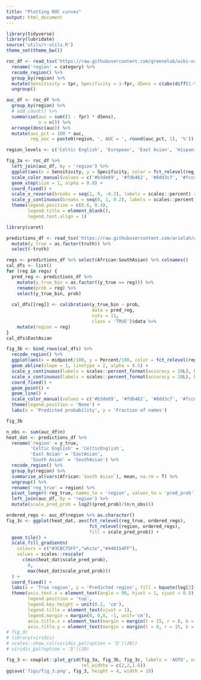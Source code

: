 ```yaml
---
title: "Plotting ROC curves"
output: html_document
---
```


```r
library(tidyverse)
library(lubridate)
source('utils/r-utils.R')
theme_set(theme_bw())

```

```r
roc_df <- read_tsv('https://raw.githubusercontent.com/greenelab/wiki-nationality-estimate/master/models/LSTM_roc_curves.tsv') %>% 
  rename('region' = category) %>% 
  recode_region() %>% 
  group_by(region) %>%
  mutate(Sensitivity = tpr, Specificity = 1-fpr, dSens = c(abs(diff(1-tpr)), 0)) %>% 
  ungroup()

auc_df <- roc_df %>% 
  group_by(region) %>% 
  # add_count() %>% 
  summarise(auc = sum((1 - fpr) * dSens),
            n = n()) %>% 
  arrange(desc(auc)) %>%
  mutate(auc_pct = 100 * auc,
         reg_auc = paste0(region, ', AUC = ', round(auc_pct, 1), '%'))

region_levels <- c('Celtic English', 'European', 'East Asian', 'Hispanic', 'South Asian', 'Muslim', 'Israel', 'African')

fig_3a <- roc_df %>% 
  left_join(auc_df, by = 'region') %>% 
  ggplot(aes(x = Sensitivity, y = Specificity, color = fct_relevel(reg_auc, as.character(auc_df$reg_auc)))) +
  scale_color_manual(values = c('#b3de69', '#fdb462', '#8dd3c7', '#fccde5', '#ffffb3', '#bebada',  '#80b1d3', '#fb8072')) +
  geom_step(size = 1, alpha = 0.8) +
  coord_fixed() +
  scale_x_reverse(breaks = seq(1, 0, -0.2), labels = scales::percent) +
  scale_y_continuous(breaks = seq(0, 1, 0.2), labels = scales::percent, limits = c(NA, 1.05)) +
  theme(legend.position = c(0.6, 0.4),
        legend.title = element_blank(),
        legend.text.align = 1)
```


```r
library(caret)

predictions_df <- read_tsv('https://raw.githubusercontent.com/arielah/wiki-nationality-estimate/predictions/data/LSTM_results_test.tsv') %>% 
  mutate(y_true = as.factor(truth)) %>% 
  select(-truth)

regs <- predictions_df %>% select(African:SouthAsian) %>% colnames()
cal_dfs <- list()
for (reg in regs) {
  pred_reg <- predictions_df %>%
    mutate(y_true_bin = as.factor((y_true == reg))) %>%
    rename(prob = reg) %>% 
    select(y_true_bin, prob)
  
  cal_dfs[[reg]] <- calibration(y_true_bin ~ prob,
                                data = pred_reg,
                                cuts = 11,
                                class = 'TRUE')$data %>%
    mutate(region = reg)
}
cal_dfs$EastAsian

```

```r
fig_3b <- bind_rows(cal_dfs) %>%
  recode_region() %>% 
  ggplot(aes(x = midpoint/100, y = Percent/100, color = fct_relevel(region, as.character(auc_df$region)))) +
  geom_abline(slope = 1, linetype = 2, alpha = 0.5) +
  scale_y_continuous(labels = scales::percent_format(accuracy = 20L), breaks = seq(0, 1, 0.2), limits = c(-0.005, 1.045)) +
  scale_x_continuous(labels = scales::percent_format(accuracy = 20L), breaks = seq(0, 1, 0.2), limits = c(0, 1)) +
  coord_fixed() +
  geom_point() +
  geom_line() +
  scale_color_manual(values = c('#b3de69', '#fdb462', '#8dd3c7', '#fccde5', '#ffffb3', '#bebada',  '#80b1d3', '#fb8072')) +
  theme(legend.position = 'None') +
  labs(x = 'Predicted probability', y = 'Fraction of names')

fig_3b


```

```r
n_obs <- sum(auc_df$n)
heat_dat <- predictions_df %>% 
  rename('region' = y_true,
         'Celtic English' = 'CelticEnglish',
         'East Asian' = 'EastAsian',
         'South Asian' = 'SouthAsian') %>% 
  recode_region() %>% 
  group_by(region) %>% 
  summarise_at(vars(African:`South Asian`), mean, na.rm = T) %>% 
  ungroup() %>% 
  rename('reg_true' = region) %>% 
  pivot_longer(-reg_true, names_to = 'region', values_to = 'pred_prob') %>% 
  left_join(auc_df, by = 'region') %>% 
  mutate(scale_pred_prob = log2((pred_prob)/(n/n_obs)))

ordered_regs <- auc_df$region %>% as.character()
fig_3c <- ggplot(heat_dat, aes(fct_relevel(reg_true, ordered_regs), 
                               fct_relevel(region, ordered_regs), 
                               fill = scale_pred_prob)) + 
  geom_tile() +
  scale_fill_gradientn(
    colours = c("#3CBC75FF","white","#440154FF"),
    values = scales::rescale(
      c(min(heat_dat$scale_pred_prob),
        0,
        max(heat_dat$scale_pred_prob)))
  ) +
  coord_fixed() +
  labs(x = 'True region', y = 'Predicted region', fill = bquote(log[2]~'FC')) +
  theme(axis.text.x = element_text(angle = 90, hjust = 1, vjust = 0.5),
        legend.position = 'top',
        legend.key.height = unit(0.2, 'cm'),
        legend.title = element_text(vjust = 1),
        legend.margin = margin(0, 0,0, -1, unit='cm'),
        axis.title.x = element_text(margin = margin(t = 15, r = 0, b = 0, l = 0)),
        axis.title.y = element_text(margin = margin(t = 0, r = 15, b = 0, l = 0)))
# fig_3c
# library(viridis)
# scales::show_col(viridis_pal(option = 'D')(20))
# viridis_pal(option = 'D')(20)

fig_3 <- cowplot::plot_grid(fig_3a, fig_3b, fig_3c, labels = 'AUTO', nrow = 1,
                            rel_widths = c(2,2,1.6))
ggsave('figs/fig_3.png', fig_3, height = 4, width = 10) 
```

